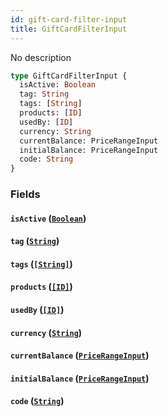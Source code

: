 ```yaml
---
id: gift-card-filter-input
title: GiftCardFilterInput
---
```


No description

```graphql
type GiftCardFilterInput {
  isActive: Boolean
  tag: String
  tags: [String]
  products: [ID]
  usedBy: [ID]
  currency: String
  currentBalance: PriceRangeInput
  initialBalance: PriceRangeInput
  code: String
}
```

### Fields

#### `isActive` ([`Boolean`](../../../developer/api-reference/scalars/boolean))

#### `tag` ([`String`](../../../developer/api-reference/scalars/string))

#### `tags` ([`[String]`](../../../developer/api-reference/scalars/string))

#### `products` ([`[ID]`](../../../developer/api-reference/scalars/id))

#### `usedBy` ([`[ID]`](../../../developer/api-reference/scalars/id))

#### `currency` ([`String`](../../../developer/api-reference/scalars/string))

#### `currentBalance` ([`PriceRangeInput`](../../../developer/api-reference/inputs/price-range-input))

#### `initialBalance` ([`PriceRangeInput`](../../../developer/api-reference/inputs/price-range-input))

#### `code` ([`String`](../../../developer/api-reference/scalars/string))

